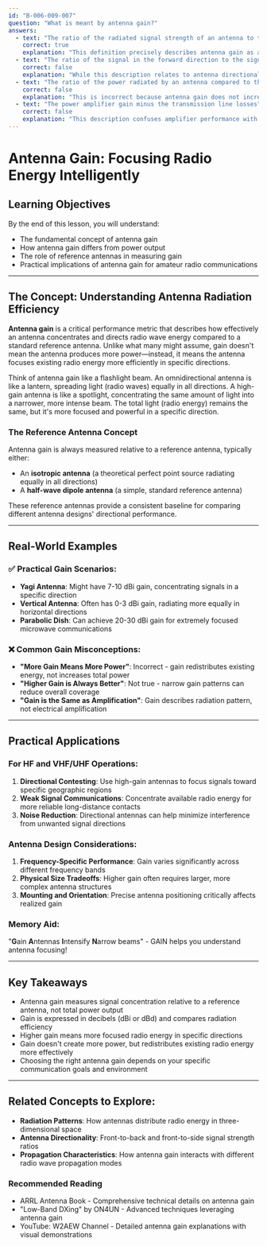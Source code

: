 ```yaml
---
id: "B-006-009-007"
question: "What is meant by antenna gain?"
answers:
  - text: "The ratio of the radiated signal strength of an antenna to that of a reference antenna"
    correct: true
    explanation: "This definition precisely describes antenna gain as a comparative measurement of an antenna's directional performance. By comparing the signal strength to a reference antenna (typically an isotropic or dipole antenna), gain quantifies how effectively an antenna concentrates radio energy in specific directions. This is not about increasing signal power, but about focusing and directing the existing radiated energy more efficiently."
  - text: "The ratio of the signal in the forward direction to the signal in the back direction"
    correct: false
    explanation: "While this description relates to antenna directionality, it's not a complete or accurate definition of antenna gain. This statement describes directivity or front-to-back ratio, which is a related but distinct concept from overall antenna gain. True antenna gain involves comparing radiation to a standard reference antenna in all directions, not just comparing forward and backward signals."
  - text: "The ratio of the power radiated by an antenna compared to the transmitter power"
    correct: false
    explanation: "This is incorrect because antenna gain does not increase the total power output. Antenna gain is about how efficiently radiated power is directed, not about increasing the power itself. An antenna with gain redistributes existing radio energy more effectively in preferred directions, creating the illusion of increased power in those directions."
  - text: "The power amplifier gain minus the transmission line losses"
    correct: false
    explanation: "This description confuses amplifier performance with antenna characteristics. Antenna gain is a measurement of radiation pattern efficiency, independent of amplifier performance or transmission line losses. While transmission line losses can affect overall system performance, they are not directly related to the antenna's inherent gain measurement."
---
```


# Antenna Gain: Focusing Radio Energy Intelligently

## Learning Objectives
By the end of this lesson, you will understand:
- The fundamental concept of antenna gain
- How antenna gain differs from power output
- The role of reference antennas in measuring gain
- Practical implications of antenna gain for amateur radio communications

---

## The Concept: Understanding Antenna Radiation Efficiency

**Antenna gain** is a critical performance metric that describes how effectively an antenna concentrates and directs radio wave energy compared to a standard reference antenna. Unlike what many might assume, gain doesn't mean the antenna produces more power—instead, it means the antenna focuses existing radio energy more efficiently in specific directions.

Think of antenna gain like a flashlight beam. An omnidirectional antenna is like a lantern, spreading light (radio waves) equally in all directions. A high-gain antenna is like a spotlight, concentrating the same amount of light into a narrower, more intense beam. The total light (radio energy) remains the same, but it's more focused and powerful in a specific direction.

### The Reference Antenna Concept

Antenna gain is always measured relative to a reference antenna, typically either:
- An **isotropic antenna** (a theoretical perfect point source radiating equally in all directions)
- A **half-wave dipole antenna** (a simple, standard reference antenna)

These reference antennas provide a consistent baseline for comparing different antenna designs' directional performance.

---

## Real-World Examples

### ✅ Practical Gain Scenarios:
- **Yagi Antenna**: Might have 7-10 dBi gain, concentrating signals in a specific direction
- **Vertical Antenna**: Often has 0-3 dBi gain, radiating more equally in horizontal directions
- **Parabolic Dish**: Can achieve 20-30 dBi gain for extremely focused microwave communications

### ❌ Common Gain Misconceptions:
- **"More Gain Means More Power"**: Incorrect - gain redistributes existing energy, not increases total power
- **"Higher Gain is Always Better"**: Not true - narrow gain patterns can reduce overall coverage
- **"Gain is the Same as Amplification"**: Gain describes radiation pattern, not electrical amplification

---

## Practical Applications

### For HF and VHF/UHF Operations:
1. **Directional Contesting**: Use high-gain antennas to focus signals toward specific geographic regions
2. **Weak Signal Communications**: Concentrate available radio energy for more reliable long-distance contacts
3. **Noise Reduction**: Directional antennas can help minimize interference from unwanted signal directions

### Antenna Design Considerations:
1. **Frequency-Specific Performance**: Gain varies significantly across different frequency bands
2. **Physical Size Tradeoffs**: Higher gain often requires larger, more complex antenna structures
3. **Mounting and Orientation**: Precise antenna positioning critically affects realized gain

### Memory Aid:
"**G**ain **A**ntennas **I**ntensify **N**arrow beams" - GAIN helps you understand antenna focusing!

---

## Key Takeaways

- Antenna gain measures signal concentration relative to a reference antenna, not total power output
- Gain is expressed in decibels (dBi or dBd) and compares radiation efficiency
- Higher gain means more focused radio energy in specific directions
- Gain doesn't create more power, but redistributes existing radio energy more effectively
- Choosing the right antenna gain depends on your specific communication goals and environment

---

## Related Concepts to Explore:
- **Radiation Patterns**: How antennas distribute radio energy in three-dimensional space
- **Antenna Directionality**: Front-to-back and front-to-side signal strength ratios
- **Propagation Characteristics**: How antenna gain interacts with different radio wave propagation modes

### Recommended Reading
- ARRL Antenna Book - Comprehensive technical details on antenna gain
- "Low-Band DXing" by ON4UN - Advanced techniques leveraging antenna gain
- YouTube: W2AEW Channel - Detailed antenna gain explanations with visual demonstrations